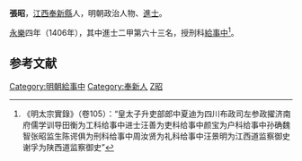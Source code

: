 {{Otheruses|张昭 (消歧义)|other=同名或類似名的其它條目描述}}
'''張昭'''，[[江西|江西]][[奉新縣|奉新縣]]人，明朝政治人物、[[進士|進士]]。

[[永乐_(明朝)|永樂]]四年（1406年），其中進士二甲第六十三名，授刑科[[給事中|給事中]]<ref>《明太宗實錄》（卷105）：“皇太子升吏部郎中夏迪为四川布政司左参政擢济南府儒学训导田衡为工科给事中进士汪善为吏科给事中颜宝为户科给事中孙确魏智张昭监生陈谔俱为刑科给事中周汝贤为礼科给事中汪景明为江西道监察御史谢孚为陕西道监察御史”</ref>。

==参考文献==
<div class="references-small">
<references></references>
</div>

{{明朝人物小作品}}
{{永樂四年丙戌科殿試金榜}}
{{DEFAULTSORT:Zhang張}}
[[Category:明朝給事中|Category:明朝給事中]]
[[Category:奉新人|Category:奉新人]]
[[Category:张姓|Z昭]]